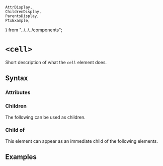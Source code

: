     AttrDisplay,
    ChildrenDisplay,
    ParentsDisplay,
    PtxExample,
} from "../../../components";

# `<cell>`

Short description of what the `cell` element does.

## Syntax

### Attributes

<AttrDisplay name="cell" />

### Children

The following can be used as children.

<ChildrenDisplay name="cell" />

### Child of

This element can appear as an immediate child of the following elements.

<ParentsDisplay name="cell" />

## Examples

    
